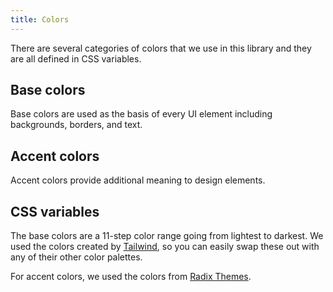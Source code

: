 ```yaml
---
title: Colors
---
```


There are several categories of colors that we use in this library and they are all defined in CSS variables.

## Base colors

Base colors are used as the basis of every UI element including backgrounds, borders, and text.

<Example direction="row" gap="2">
  <ExampleBox backgroundColor="50" />
  <ExampleBox backgroundColor="100" />
  <ExampleBox backgroundColor="200" />
  <ExampleBox backgroundColor="300" />
  <ExampleBox backgroundColor="400" />
  <ExampleBox backgroundColor="500" />
  <ExampleBox backgroundColor="600" />
  <ExampleBox backgroundColor="700" />
  <ExampleBox backgroundColor="800" />
  <ExampleBox backgroundColor="900" />
  <ExampleBox backgroundColor="950" />
</Example>

## Accent colors

Accent colors provide additional meaning to design elements.

<Example direction="row" wrap="wrap">
  <AccentColorsExample />
</Example>

## CSS variables

The base colors are a 11-step color range going from lightest to darkest.
We used the colors created by [Tailwind](https://tailwindcss.com/docs/customizing-colors), so you can
easily swap these out with any of their other color palettes.

<Example>
  <DataTable
    data={[
      { name: '--base-color-50', value: '#fafafa' },
      { name: '--base-color-100', value: '#f5f5f5' },
      { name: '--base-color-200', value: '#e5e5e5' },
      { name: '--base-color-300', value: '#d4d4d4' },
      { name: '--base-color-400', value: '#a3a3a3' },
      { name: '--base-color-500', value: '#737373' },
      { name: '--base-color-600', value: '#525252' },
      { name: '--base-color-700', value: '#404040' },
      { name: '--base-color-800', value: '#262626' },
      { name: '--base-color-900', value: '#171717' },
      { name: '--base-color-950', value: '#0a0a0a' },
    ]}
  >
    <DataColumn id="name" label="Name" />
    <DataColumn id="value" label="Value" />
  </DataTable>
</Example>

For accent colors, we used the colors from [Radix Themes](https://www.radix-ui.com/themes/docs/theme/color).

<Example>
  <DataTable
    data={[
      { name: '--accent-color-gray', value: '#8d8d8d' },
      { name: '--accent-color-gold', value: '#978365' },
      { name: '--accent-color-bronze', value: '#a18072' },
      { name: '--accent-color-brown', value: '#ad7f58' },
      { name: '--accent-color-yellow', value: '#ffe629' },
      { name: '--accent-color-amber', value: '#ffc53d' },
      { name: '--accent-color-orange', value: '#f76b15' },
      { name: '--accent-color-tomato', value: '#e54d2e' },
      { name: '--accent-color-red', value: '#e5484d' },
      { name: '--accent-color-ruby', value: '#e54666' },
      { name: '--accent-color-crimson', value: '#e93d82' },
      { name: '--accent-color-pink', value: '#d6409f' },
      { name: '--accent-color-plum', value: '#ab4aba' },
      { name: '--accent-color-purple', value: '#8e4ec6' },
      { name: '--accent-color-violet', value: '#6e56cf' },
      { name: '--accent-color-iris', value: '#5b5bd6' },
      { name: '--accent-color-indigo', value: '#3e63dd' },
      { name: '--accent-color-blue', value: '#0090ff' },
      { name: '--accent-color-cyan', value: '#00a2c7' },
      { name: '--accent-color-teal', value: '#12a594' },
      { name: '--accent-color-jade', value: '#29a383' },
      { name: '--accent-color-green', value: '#30a46c' },
      { name: '--accent-color-grass', value: '#46a758' },
      { name: '--accent-color-lime', value: '#bdee63' },
      { name: '--accent-color-mint', value: '#86ead4' },
      { name: '--accent-color-sky', value: '#7ce2fe' },
    ]}
  >
    <DataColumn id="name" label="Name" />
    <DataColumn id="value" label="Value" />
  </DataTable>
</Example>
